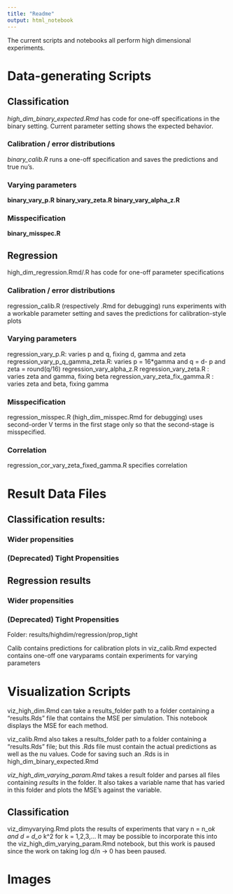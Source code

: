 ```yaml
---
title: "Readme"
output: html_notebook
---
```


The current scripts and notebooks all perform high dimensional experiments.



# Data-generating Scripts

## Classification
*high_dim_binary_expected.Rmd* has code for one-off specifications in the binary setting. 
Current parameter setting shows the expected behavior.

### Calibration / error distributions
*binary_calib.R* runs a one-off specification and saves the predictions and true nu's. 

### Varying parameters
**binary_vary_p.R**
**binary_vary_zeta.R**
**binary_vary_alpha_z.R**

### Misspecification
**binary_misspec.R**


## Regression
high_dim_regression.Rmd/.R has code for one-off parameter specifications

### Calibration / error distributions
regression_calib.R (respectively .Rmd for debugging) runs experiments with a workable parameter setting and saves the predictions for calibration-style plots

### Varying parameters
regression_vary_p.R: varies p and q, fixing d, gamma and zeta
regression_vary_p_q_gamma_zeta.R: varies p = 16*gamma and q = d- p and zeta = round(q/16)
regression_vary_alpha_z.R
regression_vary_zeta.R : varies zeta and gamma, fixing beta
regression_vary_zeta_fix_gamma.R : varies zeta and beta, fixing gamma

### Misspecification
regression_misspec.R (high_dim_misspec.Rmd for debugging) uses second-order V terms in the first stage only so that the second-stage is misspecified.

### Correlation 
regression_cor_vary_zeta_fixed_gamma.R specifies correlation


# Result Data Files

## Classification results:

### Wider propensities

### (Deprecated) Tight Propensities



## Regression results
### Wider propensities

### (Deprecated) Tight Propensities
Folder: results/highdim/regression/prop_tight

Calib contains predictions for calibration plots in viz_calib.Rmd
expected contains one-off one
varyparams contain experiments for varying parameters


# Visualization Scripts

viz_high_dim.Rmd can take a results_folder path to a folder containing a "results.Rds" file that contains the MSE per simulation. 
This notebook displays the MSE for each method.

viz_calib.Rmd also takes a results_folder path to a folder containing a "results.Rds" file;
but this .Rds file must contain the actual predictions as well as the nu values.
Code for saving such an .Rds is in high_dim_binary_expected.Rmd 

*viz_high_dim_varying_param.Rmd* takes a result folder and parses all files containing *results* in the folder.
It also takes a variable name that has varied in this folder and plots the MSE's against the variable.

## Classification
viz_dimyvarying.Rmd plots the results of experiments that vary n = n_o*k and d = d_o *k^2 for k = 1,2,3,... 
It may be possible to incorporate this into the viz_high_dim_varying_param.Rmd notebook, but this work is paused since the work on taking log d/n -> 0 has been paused.



# Images